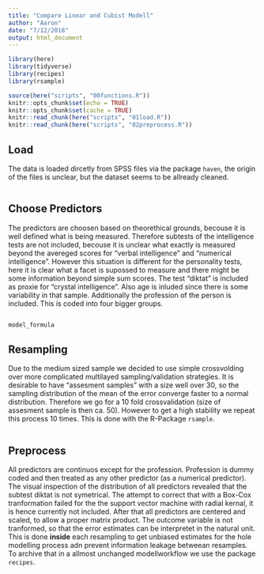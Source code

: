 ```yaml
---
title: "Compare Linear and Cubist Modell"
author: "Aaron"
date: "7/12/2018"
output: html_document
---
```


```r
library(here)
library(tidyverse)
library(recipes)
library(rsample)

source(here("scripts", "00functions.R"))
knitr::opts_chunk$set(echo = TRUE)
knitr::opts_chunk$set(cache = TRUE)
knitr::read_chunk(here("scripts", "01load.R"))
knitr::read_chunk(here("scripts", "02preprocess.R"))
```

## Load

The data is loaded dircetly from SPSS files via the package `haven`, the origin of the files is unclear, but the dataset seems to be allready cleaned.

```r
```

## Choose Predictors

The predictors are choosen based on theorethical grounds, becouse it is well defined what is being measured. Therefore subtests of the intelligence tests are not included, becouse it is unclear what exactly is measured beyond the avereged scores for "verbal intelligence" and "numerical intelligence". However this situation is different for the personality tests, here it is clear what a facet is supossed to measure and there might be some information beyond simple sum scores. The test "diktat" is included as proxie for "crystal intelligence". Also age is inluded since there is some variability in that sample. Additionally the profession of the person is included. This is coded into four bigger groups.

```r
```

```r
model_formula
```

## Resampling

Due to the medium sized sample we decided to use simple crossvolding over more complicated multilayed sampling/validation strategies. It is desirable to have "assesment samples" with a size well over 30, so the sampling distribution of the mean of the error converge faster to a normal distribution. Therefore we go for a 10 fold crossvalidation (size of assesment sample is then ca. 50). However to get a high stability we repeat this process 10 times. This is done with the R-Package `rsample`.

```r
```

## Preprocess

All predictors are continuos except for the profession. Profession is dummy coded and then treated as any other predictor (as a numerical predictor). The visual inspection of the distribution of all predictors revealed that the subtest diktat is not symetrical. The attempt to correct that with a Box-Cox tranformation failed for the the support vector machine with radial kernal, it is hence currently not included. After that all predictors are centered and scaled, to allow a proper matrix product. The outcome variable is not tranformed, so that the error estimates can be interpretet in the natural unit. This is done **inside** each resampling to get unbiased estimates for the hole modelling process adn prevent information leakage betweean resamples. To archive that in a allmost unchanged modellworkflow we use the package `recipes`.

```r
```

